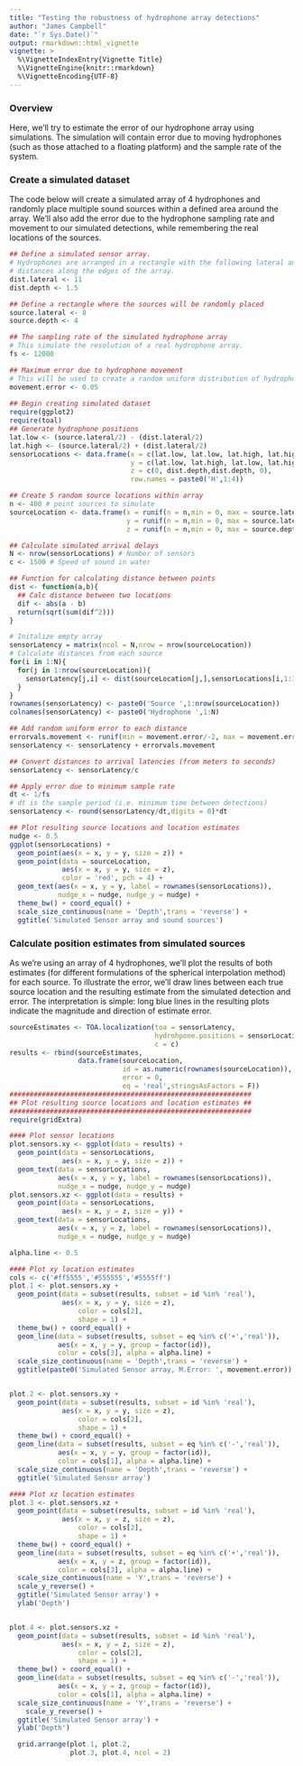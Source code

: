 ```yaml
---
title: "Testing the robustness of hydrophone array detections"
author: "James Campbell"
date: "`r Sys.Date()`"
output: rmarkdown::html_vignette
vignette: >
  %\VignetteIndexEntry{Vignette Title}
  %\VignetteEngine{knitr::rmarkdown}
  %\VignetteEncoding{UTF-8}
---
```


### Overview

Here, we'll try to estimate the error of our hydrophone array using simulations.
The simulation will contain error due to moving hydrophones (such as those attached to a floating platform) and the sample rate of the system.

### Create a simulated dataset

The code below will create a simulated array of 4 hydrophones and randomly place multiple sound sources within a defined area around the array.
We'll also add the error due to the hydrophone sampling rate and movement to our simulated detections, while remembering the real locations of the sources.

```r
## Define a simulated sensor array.
# Hydrophones are arranged in a rectangle with the following lateral and depth 
# distances along the edges of the array.
dist.lateral <- 11
dist.depth <- 1.5

## Define a rectangle where the sources will be randomly placed
source.lateral <- 8
source.depth <- 4

## The sampling rate of the simulated hydrophone array
# This simulate the resolution of a real hydrophone array.
fs <- 12000

## Maximum error due to hydrophone movement
# This will be used to create a random uniform distribution of hydrophopne position errors
movement.error <- 0.05
  
## Begin creating simulated dataset
require(ggplot2)
require(toal)
## Generate hydrophone positions
lat.low <- (source.lateral/2) - (dist.lateral/2)
lat.high <- (source.lateral/2) + (dist.lateral/2)
sensorLocations <- data.frame(x = c(lat.low, lat.low, lat.high, lat.high),
                              y = c(lat.low, lat.high, lat.low, lat.high),
                              z = c(0, dist.depth,dist.depth, 0),
                              row.names = paste0('H',1:4))

## Create 5 random source locations within array
n <- 400 # point sources to simulate
sourceLocation <- data.frame(x = runif(n = n,min = 0, max = source.lateral), 
                             y = runif(n = n,min = 0, max = source.lateral), 
                             z = runif(n = n,min = 0, max = source.depth))

## Calculate simulated arrival delays
N <- nrow(sensorLocations) # Number of sensors
c <- 1500 # Speed of sound in water

## Function for calculating distance between points
dist <- function(a,b){
  ## Calc distance between two locations
  dif <- abs(a - b)
  return(sqrt(sum(dif^2)))
}

# Initalize empty array
sensorLatency = matrix(ncol = N,nrow = nrow(sourceLocation))
# Calculate distances from each source
for(i in 1:N){
  for(j in 1:nrow(sourceLocation)){
    sensorLatency[j,i] <- dist(sourceLocation[j,],sensorLocations[i,1:3])
  }
}
rownames(sensorLatency) <- paste0('Source ',1:nrow(sourceLocation))
colnames(sensorLatency) <- paste0('Hydrophone ',1:N)

## Add random uniform error to each distance
errorvals.movement <- runif(min = movement.error/-2, max = movement.error/2,n = length(sensorLatency))
sensorLatency <- sensorLatency + errorvals.movement

## Convert distances to arrival latencies (from meters to seconds)
sensorLatency <- sensorLatency/c

## Apply error due to minimum sample rate
dt <- 1/fs
# dt is the sample period (i.e. minimum time between detections)
sensorLatency <- round(sensorLatency/dt,digits = 0)*dt

## Plot resulting source locations and location estimates
nudge <- 0.5
ggplot(sensorLocations) + 
  geom_point(aes(x = x, y = y, size = z)) +
  geom_point(data = sourceLocation,
             aes(x = x, y = y, size = z),
             color = 'red', pch = 4) +
  geom_text(aes(x = x, y = y, label = rownames(sensorLocations)),
            nudge_x = nudge, nudge_y = nudge) +
  theme_bw() + coord_equal() +
  scale_size_continuous(name = 'Depth',trans = 'reverse') + 
  ggtitle('Simulated Sensor array and sound sources')
```

### Calculate position estimates from simulated sources

As we're using an array of 4 hydrophones, we'll plot the results of both estimates (for different formulations of the spherical interpolation method) for each source.
To illustrate the error, we'll draw lines between each true source location and the resulting estimate from the simulated detection and error.
The interpretation is simple: long blue lines in the resulting plots indicate the magnitude and direction of estimate error.


```r
sourceEstimates <- TOA.localization(toa = sensorLatency, 
                                    hydrohpone.positions = sensorLocations,
                                    c = c)
results <- rbind(sourceEstimates,
                 data.frame(sourceLocation,
                            id = as.numeric(rownames(sourceLocation)),
                            error = 0,
                            eq = 'real',stringsAsFactors = F))
############################################################
## Plot resulting source locations and location estimates ##
############################################################
require(gridExtra)

#### Plot sensor locations
plot.sensors.xy <- ggplot(data = results) +
  geom_point(data = sensorLocations,
             aes(x = x, y = y, size = z)) +
  geom_text(data = sensorLocations,
            aes(x = x, y = y, label = rownames(sensorLocations)),
            nudge_x = nudge, nudge_y = nudge)
plot.sensors.xz <- ggplot(data = results) +
  geom_point(data = sensorLocations,
             aes(x = x, y = z, size = y)) +
  geom_text(data = sensorLocations,
            aes(x = x, y = z, label = rownames(sensorLocations)),
            nudge_x = nudge, nudge_y = nudge)

alpha.line <- 0.5

#### Plot xy location estimates
cols <- c('#ff5555','#555555','#5555ff')
plot.1 <- plot.sensors.xy +
  geom_point(data = subset(results, subset = id %in% 'real'),
             aes(x = x, y = y, size = z), 
                 color = cols[2],
                 shape = 1) +
  theme_bw() + coord_equal() +
  geom_line(data = subset(results, subset = eq %in% c('+','real')),
            aes(x = x, y = y, group = factor(id)),
            color = cols[3], alpha = alpha.line) +
  scale_size_continuous(name = 'Depth',trans = 'reverse') + 
  ggtitle(paste0('Simulated Sensor array, M.Error: ', movement.error))


plot.2 <- plot.sensors.xy +
  geom_point(data = subset(results, subset = id %in% 'real'),
             aes(x = x, y = y, size = z), 
                 color = cols[2],
                 shape = 1) +
  theme_bw() + coord_equal() +
  geom_line(data = subset(results, subset = eq %in% c('-','real')),
            aes(x = x, y = y, group = factor(id)),
            color = cols[1], alpha = alpha.line) +
  scale_size_continuous(name = 'Depth',trans = 'reverse') + 
  ggtitle('Simulated Sensor array')

#### Plot xz location estimates
plot.3 <- plot.sensors.xz +
  geom_point(data = subset(results, subset = id %in% 'real'),
             aes(x = x, y = z, size = z), 
                 color = cols[2],
                 shape = 1) +
  theme_bw() + coord_equal() +
  geom_line(data = subset(results, subset = eq %in% c('+','real')),
            aes(x = x, y = z, group = factor(id)),
            color = cols[3], alpha = alpha.line) +
  scale_size_continuous(name = 'Y',trans = 'reverse') + 
  scale_y_reverse() +
  ggtitle('Simulated Sensor array') +
  ylab('Depth')


plot.4 <- plot.sensors.xz +
  geom_point(data = subset(results, subset = id %in% 'real'),
             aes(x = x, y = z, size = z), 
                 color = cols[2],
                 shape = 1) +
  theme_bw() + coord_equal() +
  geom_line(data = subset(results, subset = eq %in% c('-','real')),
            aes(x = x, y = z, group = factor(id)),
            color = cols[1], alpha = alpha.line) +
  scale_size_continuous(name = 'Y',trans = 'reverse') +
    scale_y_reverse() +
  ggtitle('Simulated Sensor array') +
  ylab('Depth')

  grid.arrange(plot.1, plot.2, 
               plot.3, plot.4, ncol = 2)
```
